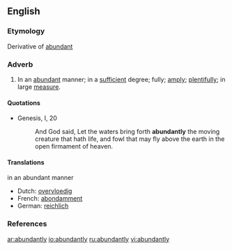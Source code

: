 ==English==

===Etymology===
Derivative of [[abundant]]

===Adverb===
{{en-adv}}

# In an [[abundant]] manner; in a [[sufficient]] degree; fully; [[amply]]; [[plentifully]]; in large [[measure]].

====Quotations====
*{{RQ:AV}} Genesis, I, 20
*: And God said, Let the waters bring forth '''abundantly''' the moving creature that hath life, and fowl that may fly above the earth in the open firmament of heaven.

====Translations====
;in an abundant manner
{{top}}
*Dutch: [[overvloedig]]
*French: [[abondamment]]
*German: [[reichlich]]
{{mid}}
{{bottom}}

===References===
{{R:Century 1911}}
{{R:Webster 1913}}

[[ar:abundantly]]
[[io:abundantly]]
[[ru:abundantly]]
[[vi:abundantly]]